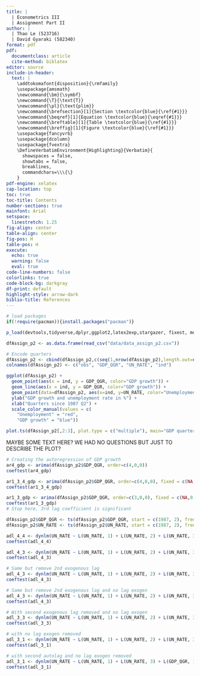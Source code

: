 ```yaml
---
title: | 
  | Econometrics III 
  | Assignment Part II
author: | 
  | Thao Le (523716) 
  | David Gyaraki (582340)
format: pdf
pdf:
  documentclass: article
  cite-method: biblatex
editor: source
include-in-header:
  text: |
    \addtokomafont{disposition}{\rmfamily}
    \usepackage{amsmath}
    \newcommand{\bm}{\symbf}
    \newcommand{\T}{\text{T}}
    \newcommand{\pl}{\text{plim}}
    \newcommand{\brefsection}[1]{Section \textcolor{blue}{\ref{#1}}}
    \newcommand{\beqref}[1]{Equation \textcolor{blue}{\eqref{#1}}}
    \newcommand{\breftable}[1]{Table \textcolor{blue}{\ref{#1}}}
    \newcommand{\breffig}[1]{Figure \textcolor{blue}{\ref{#1}}}
    \usepackage{fancyvrb}
    \usepackage{dcolumn}
    \usepackage{fvextra}
    \DefineVerbatimEnvironment{Highlighting}{Verbatim}{
      showspaces = false,
      showtabs = false,
      breaklines,
      commandchars=\\\{\}
    }
pdf-engine: xelatex
cap-location: top
toc: true
toc-title: Contents
number-sections: true
mainfont: Arial
setspace:
  linestretch: 1.25
fig-align: center
table-align: center
fig-pos: H
table-pos: H
execute:
  echo: true
  warning: false
  eval: true
code-line-numbers: false
colorlinks: true
code-block-bg: darkgray
df-print: default
highlight-style: arrow-dark
biblio-title: References
---
```


\clearpage

```r
# load packages
if(!require(pacman)){install.packages("pacman")}

p_load(devtools,tidyverse,dplyr,ggplot2,latex2exp,stargazer, fixest, modelsummary, knitr, readr, tseries, lmtest, forecast, dynlm)

dfAssign_p2 <- as.data.frame(read_csv("data/data_assign_p2.csv"))

# Encode quarters
dfAssign_p2 <- cbind(dfAssign_p2,c(seq(1,nrow(dfAssign_p2),length.out=nrow(dfAssign_p2))))
colnames(dfAssign_p2) <- c("obs", "GDP_QGR", "UN_RATE", "ind")
```

\section{Question 1} \label{q1}

```r
ggplot(dfAssign_p2) +
  geom_point(aes(x = ind, y = GDP_QGR, color="GDP growth")) + 
  geom_line(aes(x = ind, y = GDP_QGR, color="GDP growth")) +
  geom_point(data=dfAssign_p2, aes(x=ind, y=UN_RATE, color="Unemployment"), shape=3) + 
  ylab("GDP growth and unemployment rate in %") + 
  xlab("Quarters since 1987 Q2") +
  scale_color_manual(values = c(
    "Unemployment" = "red",
    "GDP growth" = "blue"))

plot.ts(dfAssign_p2[,2:3], plot.type = c("multiple"), main="GDP quarterly growth and unemployment rate since 1987 Q2")
```

MAYBE SOME TEXT HERE? WE HAD NO QUESTIONS BUT JUST TO DESCRIBE THE PLOT?

```r
# Creating the autoregression of GDP growth
ar4_gdp <- arima(dfAssign_p2$GDP_QGR, order=c(4,0,0))
coeftest(ar4_gdp)

ar1_3_4_gdp <- arima(dfAssign_p2$GDP_QGR, order=c(4,0,0), fixed = c(NA,0,NA,NA,NA))
coeftest(ar1_3_4_gdp)

ar1_3_gdp <- arima(dfAssign_p2$GDP_QGR, order=c(3,0,0), fixed = c(NA,0,NA,NA))
coeftest(ar1_3_gdp)
# Stop here, 3rd lag coefficient is significant

dfAssign_p2$GDP_QGR <- ts(dfAssign_p2$GDP_QGR, start = c(1987, 2), frequency = 4)
dfAssign_p2$UN_RATE <- ts(dfAssign_p2$UN_RATE, start = c(1987, 2), frequency = 4)

adl_4_4 <- dynlm(UN_RATE ~ L(UN_RATE, 1) + L(UN_RATE, 2) + L(UN_RATE, 3) + L(UN_RATE, 4) + GDP_QGR + L(GDP_QGR, 1) + L(GDP_QGR, 2) + L(GDP_QGR, 3) + L(GDP_QGR, 4), data = dfAssign_p2)
coeftest(adl_4_4)

adl_4_3 <- dynlm(UN_RATE ~ L(UN_RATE, 1) + L(UN_RATE, 2) + L(UN_RATE, 3) + L(UN_RATE, 4) + GDP_QGR + L(GDP_QGR, 1) + L(GDP_QGR, 2) + L(GDP_QGR, 3), data = dfAssign_p2)
coeftest(adl_4_3)

# Same but remove 2nd exogenous lag
adl_4_3 <- dynlm(UN_RATE ~ L(UN_RATE, 1) + L(UN_RATE, 2) + L(UN_RATE, 3) + L(UN_RATE, 4) + GDP_QGR + L(GDP_QGR, 1) + L(GDP_QGR, 3), data = dfAssign_p2)
coeftest(adl_4_3)

# Same but remove 2nd exogenous lag and no lag exogen
adl_4_3 <- dynlm(UN_RATE ~ L(UN_RATE, 1) + L(UN_RATE, 2) + L(UN_RATE, 3) + L(UN_RATE, 4) + L(GDP_QGR, 1) + L(GDP_QGR, 3), data = dfAssign_p2)
coeftest(adl_4_3)

# With second exogenous lag removed and no lag exogen 
adl_3_3 <- dynlm(UN_RATE ~ L(UN_RATE, 1) + L(UN_RATE, 2) + L(UN_RATE, 3) + L(GDP_QGR, 1) + L(GDP_QGR, 3), data = dfAssign_p2)
coeftest(adl_3_3)

# with no lag exogen removed
adl_3_1 <- dynlm(UN_RATE ~ L(UN_RATE, 1) + L(UN_RATE, 2) + L(UN_RATE, 3) + L(GDP_QGR, 1), data = dfAssign_p2)
coeftest(adl_3_1)

# with second autolag and no lag exogen removed
adl_3_1 <- dynlm(UN_RATE ~ L(UN_RATE, 1) + L(UN_RATE, 3) + L(GDP_QGR, 1), data = dfAssign_p2)
coeftest(adl_3_1)
```

\section{Question 2} \label{q2}

```r

```




\section{Question 3} \label{q3}

```r

```



\section{Question 4} \label{q4}

```r

```



\section{Question 5} \label{q5}

```r

```



\section{Question 6} \label{q6}

\subsection{Question 6a} \label{q6a}


\subsection{Question 6b} \label{q6b}






